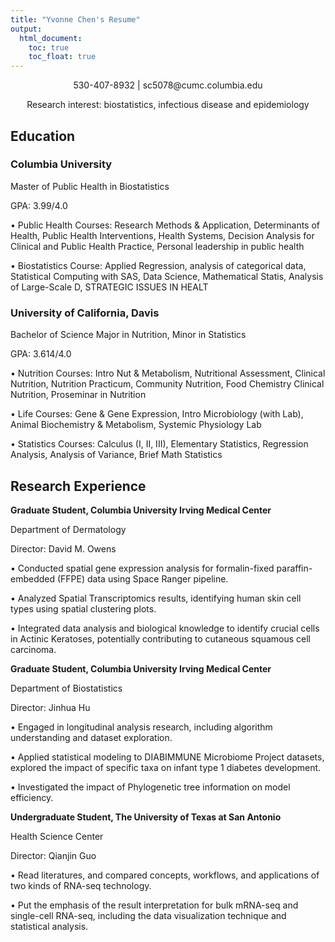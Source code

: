 ```yaml
---
title: "Yvonne Chen's Resume"
output: 
  html_document:
    toc: true
    toc_float: true
---
```


<div style="text-align:center;">
530-407-8932 | sc5078@cumc.columbia.edu

Research interest: biostatistics, infectious disease and epidemiology

<div style="text-align:left;">
## Education

### Columbia University

Master of Public Health in Biostatistics

GPA: 3.99/4.0

• Public Health Courses: Research Methods & Application, Determinants of Health, Public Health Interventions, Health Systems, Decision Analysis for Clinical and Public Health Practice, Personal leadership in public health

• Biostatistics Course: Applied Regression, analysis of categorical data, Statistical Computing with SAS, Data Science, Mathematical Statis, Analysis of Large-Scale D, STRATEGIC ISSUES IN HEALT

### University of California, Davis

Bachelor of Science Major in Nutrition, Minor in Statistics

GPA: 3.614/4.0

• Nutrition Courses: Intro Nut & Metabolism, Nutritional Assessment, Clinical Nutrition, Nutrition Practicum, Community Nutrition, Food Chemistry Clinical Nutrition, Proseminar in Nutrition

• Life Courses: Gene & Gene Expression, Intro Microbiology (with Lab), Animal Biochemistry & Metabolism, Systemic Physiology Lab

• Statistics Courses: Calculus (I, II, III), Elementary Statistics, Regression Analysis, Analysis of Variance, Brief Math Statistics

## Research Experience

<b>Graduate Student, Columbia University Irving Medical Center</b>

Department of Dermatology

Director: David M. Owens

• Conducted spatial gene expression analysis for formalin-fixed paraffin-embedded (FFPE) data using Space Ranger pipeline.

• Analyzed Spatial Transcriptomics results, identifying human skin cell types using spatial clustering plots.

• Integrated data analysis and biological knowledge to identify crucial cells in Actinic Keratoses, potentially contributing to cutaneous squamous cell carcinoma.


<b>Graduate Student, Columbia University Irving Medical Center</b>

Department of Biostatistics

Director: Jinhua Hu

• Engaged in longitudinal analysis research, including algorithm understanding and dataset exploration.

• Applied statistical modeling to DIABIMMUNE Microbiome Project datasets, explored the impact of specific taxa on infant type 1 diabetes development.

• Investigated the impact of Phylogenetic tree information on model efficiency.


<b>Undergraduate Student, The University of Texas at San Antonio</b>

Health Science Center

Director: Qianjin Guo

• Read literatures, and compared concepts, workflows, and applications of two kinds of RNA-seq technology.

• Put the emphasis of the result interpretation for bulk mRNA-seq and single-cell RNA-seq, including the data visualization technique and statistical analysis.

